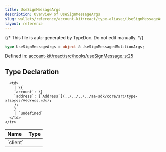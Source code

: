```yaml
---
title: UseSignMessageArgs
description: Overview of UseSignMessageArgs
slug: wallets/reference/account-kit/react/type-aliases/UseSignMessageArgs
layout: reference
---
```


{/* This file is auto-generated by TypeDoc. Do not edit manually. */}

```ts
type UseSignMessageArgs = object & UseSignMessagedMutationArgs;
```

Defined in: [account-kit/react/src/hooks/useSignMessage.ts:25](https://github.com/alchemyplatform/aa-sdk/blob/c1a84188d03473acac2fdb49fb7cd7fdba73169b/account-kit/react/src/hooks/useSignMessage.ts#L25)

## Type Declaration

<table>
  <thead>
    <tr>
      <th align="left">Name</th>
      <th align="left">Type</th>
    </tr>
  </thead>

  <tbody>
    <tr>
      <td>
        `client`
      </td>

      <td>
        | \{
        `account`: \{
        `address`: [`Address`](../../../../aa-sdk/core/src/type-aliases/Address.mdx);
        };
        }
        | `undefined`
      </td>
    </tr>

  </tbody>
</table>
